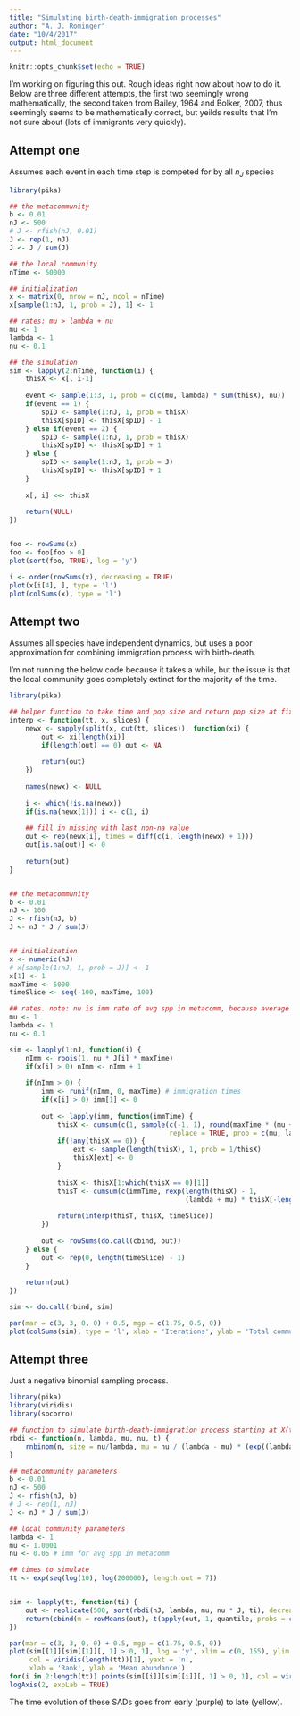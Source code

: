 ```yaml
---
title: "Simulating birth-death-immigration processes"
author: "A. J. Rominger"
date: "10/4/2017"
output: html_document
---
```


```r
knitr::opts_chunk$set(echo = TRUE)
```

I'm working on figuring this out.  Rough ideas right now about how to do it.  Below are three different attempts, the first two seemingly wrong mathematically, the second taken from Bailey, 1964 and Bolker, 2007, thus seemingly seems to be mathematically correct, but yeilds results that I'm not sure about (lots of immigrants very quickly).

## Attempt one

Assumes each event in each time step is competed for by all $n_J$ species

```r
library(pika)

## the metacommunity
b <- 0.01
nJ <- 500
# J <- rfish(nJ, 0.01)
J <- rep(1, nJ)
J <- J / sum(J)

## the local community
nTime <- 50000

## initialization
x <- matrix(0, nrow = nJ, ncol = nTime)
x[sample(1:nJ, 1, prob = J), 1] <- 1

## rates: mu > lambda + nu
mu <- 1
lambda <- 1
nu <- 0.1

## the simulation
sim <- lapply(2:nTime, function(i) {
    thisX <- x[, i-1]
    
    event <- sample(1:3, 1, prob = c(c(mu, lambda) * sum(thisX), nu))
    if(event == 1) {
        spID <- sample(1:nJ, 1, prob = thisX)
        thisX[spID] <- thisX[spID] - 1
    } else if(event == 2) {
        spID <- sample(1:nJ, 1, prob = thisX)
        thisX[spID] <- thisX[spID] + 1
    } else {
        spID <- sample(1:nJ, 1, prob = J)
        thisX[spID] <- thisX[spID] + 1
    }
    
    x[, i] <<- thisX
    
    return(NULL)
})


foo <- rowSums(x)
foo <- foo[foo > 0]
plot(sort(foo, TRUE), log = 'y')

i <- order(rowSums(x), decreasing = TRUE)
plot(x[i[4], ], type = 'l')
plot(colSums(x), type = 'l')
```

## Attempt two

Assumes all species have independent dynamics, but uses a poor approximation for combining immigration process with birth-death.

I'm not running the below code because it takes a while, but the issue is that the local community goes completely extinct for the majority of the time.

```r
library(pika)

## helper function to take time and pop size and return pop size at fixed intervals
interp <- function(tt, x, slices) {
    newx <- sapply(split(x, cut(tt, slices)), function(xi) {
        out <- xi[length(xi)]
        if(length(out) == 0) out <- NA
        
        return(out)
    })
    
    names(newx) <- NULL
    
    i <- which(!is.na(newx))
    if(is.na(newx[1])) i <- c(1, i)
    
    ## fill in missing with last non-na value
    out <- rep(newx[i], times = diff(c(i, length(newx) + 1)))
    out[is.na(out)] <- 0
    
    return(out)
}


## the metacommunity
b <- 0.01
nJ <- 100
J <- rfish(nJ, b)
J <- nJ * J / sum(J)


## initialization
x <- numeric(nJ)
# x[sample(1:nJ, 1, prob = J)] <- 1
x[1] <- 1
maxTime <- 5000
timeSlice <- seq(-100, maxTime, 100)

## rates. note: nu is imm rate of avg spp in metacomm, because average value in J is 1
mu <- 1
lambda <- 1
nu <- 0.1

sim <- lapply(1:nJ, function(i) {
    nImm <- rpois(1, nu * J[i] * maxTime)
    if(x[i] > 0) nImm <- nImm + 1
    
    if(nImm > 0) {
        imm <- runif(nImm, 0, maxTime) # immigration times
        if(x[i] > 0) imm[1] <- 0
        
        out <- lapply(imm, function(immTime) {
            thisX <- cumsum(c(1, sample(c(-1, 1), round(maxTime * (mu + lambda) * 100), 
                                        replace = TRUE, prob = c(mu, lambda))))
            if(!any(thisX == 0)) {
                ext <- sample(length(thisX), 1, prob = 1/thisX)
                thisX[ext] <- 0
            }
            
            thisX <- thisX[1:which(thisX == 0)[1]]
            thisT <- cumsum(c(immTime, rexp(length(thisX) - 1, 
                                            (lambda + mu) * thisX[-length(thisX)])))
            
            return(interp(thisT, thisX, timeSlice))
        })
        
        out <- rowSums(do.call(cbind, out))
    } else {
        out <- rep(0, length(timeSlice) - 1)
    }
    
    return(out)
})

sim <- do.call(rbind, sim)

par(mar = c(3, 3, 0, 0) + 0.5, mgp = c(1.75, 0.5, 0))
plot(colSums(sim), type = 'l', xlab = 'Iterations', ylab = 'Total community abundance')
```


## Attempt three

Just a negative binomial sampling process.

```r
library(pika)
library(viridis)
library(socorro)

## function to simulate birth-death-immigration process starting at X(t = 0) = 0
rbdi <- function(n, lambda, mu, nu, t) {
    rnbinom(n, size = nu/lambda, mu = nu / (lambda - mu) * (exp((lambda - mu) * t) - 1))
}

## metacommunity parameters
b <- 0.01
nJ <- 500
J <- rfish(nJ, b)
# J <- rep(1, nJ)
J <- nJ * J / sum(J)

## local community parameters
lambda <- 1
mu <- 1.0001
nu <- 0.05 # imm for avg spp in metacomm

## times to simulate
tt <- exp(seq(log(10), log(200000), length.out = 7))


sim <- lapply(tt, function(ti) {
    out <- replicate(500, sort(rbdi(nJ, lambda, mu, nu * J, ti), decreasing = TRUE))
    return(cbind(m = rowMeans(out), t(apply(out, 1, quantile, probs = c(0.025, 0.975)))))
})

par(mar = c(3, 3, 0, 0) + 0.5, mgp = c(1.75, 0.5, 0))
plot(sim[[1]][sim[[1]][, 1] > 0, 1], log = 'y', xlim = c(0, 155), ylim = c(1e-03, 50000), 
     col = viridis(length(tt))[1], yaxt = 'n', 
     xlab = 'Rank', ylab = 'Mean abundance')
for(i in 2:length(tt)) points(sim[[i]][sim[[i]][, 1] > 0, 1], col = viridis(length(tt))[i])
logAxis(2, expLab = TRUE)
```

The time evolution of these SADs goes from early (purple) to late (yellow).
